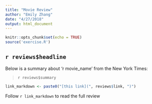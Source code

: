 ```yaml
---
title: "Movie Review"
author: "Emily Zhang"
date: "4/27/2018"
output: html_document
---
```


```r
knitr::opts_chunk$set(echo = TRUE)
source('exercise.R')
```

## `r reviews$headline`

Below is a summary about 'r movie_name' from the New York Times:

> `r reviews$summary`

```r
link_markdown <- paste0("[this link](", reviews$link, ")")

```

Follow `r link_markdown` to read the full review
